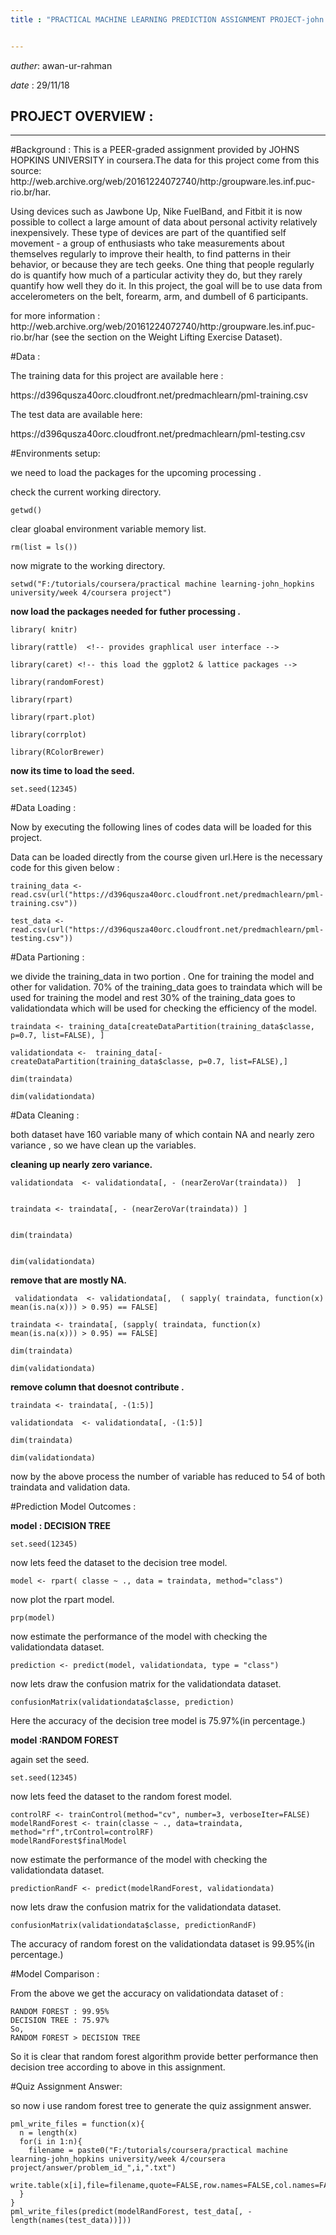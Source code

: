 ---
title : "PRACTICAL MACHINE LEARNING PREDICTION ASSIGNMENT PROJECT-john hopkins university"


---
*auther*: awan-ur-rahman

*date*  : 29/11/18



PROJECT OVERVIEW :
--------------------
--------------------
#Background :
This is a PEER-graded assignment provided by JOHNS HOPKINS UNIVERSITY in coursera.The data for this project come from this source: http://web.archive.org/web/20161224072740/http:/groupware.les.inf.puc-rio.br/har.

Using devices such as Jawbone Up, Nike FuelBand, and Fitbit it is now possible to collect a large amount of data about personal activity relatively inexpensively. These type of devices are part of the quantified self movement - a group of enthusiasts who take measurements about themselves regularly to improve their health, to find patterns in their behavior, or because they are tech geeks. One thing that people regularly do is quantify how much of a particular activity they do, but they rarely quantify how well they do it.
In this project, the goal will be to use data from accelerometers on the belt, forearm, arm, and dumbell of 6 participants. 

for more information :
http://web.archive.org/web/20161224072740/http:/groupware.les.inf.puc-rio.br/har (see the section on the Weight Lifting Exercise Dataset).

#Data : 

The training data for this project are available here :

https://d396qusza40orc.cloudfront.net/predmachlearn/pml-training.csv

The test data are available here:

https://d396qusza40orc.cloudfront.net/predmachlearn/pml-testing.csv




#Environments setup:

we need to load the packages for the upcoming processing .


check the current working directory.

    getwd()
    
clear gloabal environment variable memory list.

    rm(list = ls())
    
now migrate to the working directory.

    setwd("F:/tutorials/coursera/practical machine learning-john_hopkins university/week 4/coursera project")
**now load the packages needed for futher processing .**

    library( knitr)

    library(rattle)  <!-- provides graphlical user interface -->

    library(caret) <!-- this load the ggplot2 & lattice packages -->

    library(randomForest)

    library(rpart)

    library(rpart.plot)

    library(corrplot)

    library(RColorBrewer)

**now its time to load the seed.**

    set.seed(12345)

#Data Loading :

Now by executing the following lines of codes data will be loaded for this project.

Data can be loaded directly from the course given url.Here is the necessary code for this given below :

    training_data <- read.csv(url("https://d396qusza40orc.cloudfront.net/predmachlearn/pml-training.csv"))

    test_data <- read.csv(url("https://d396qusza40orc.cloudfront.net/predmachlearn/pml-testing.csv"))

#Data Partioning :

we divide the training_data in two portion . One for training the model and other for validation. 70% of the training_data goes to traindata which will be used for training the model and rest 30% of the training_data goes to validationdata which will be used for checking the efficiency of the model.

    traindata <- training_data[createDataPartition(training_data$classe, p=0.7, list=FALSE), ]

    validationdata <-  training_data[- createDataPartition(training_data$classe, p=0.7, list=FALSE),]

    dim(traindata)

    dim(validationdata)

#Data Cleaning :

both dataset have 160 variable many of which contain NA  and nearly zero variance , so we have clean up the variables.


**cleaning up nearly zero variance. **

   
   
    validationdata  <- validationdata[, - (nearZeroVar(traindata))  ]
 

    traindata <- traindata[, - (nearZeroVar(traindata)) ]
       

    dim(traindata)


    dim(validationdata)

**remove that are mostly NA. **

 
    
     validationdata  <- validationdata[,  ( sapply( traindata, function(x) mean(is.na(x))) > 0.95) == FALSE]
     
    traindata <- traindata[, (sapply( traindata, function(x) mean(is.na(x))) > 0.95) == FALSE]
    
    dim(traindata)

    dim(validationdata)

**remove column that doesnot contribute .**

    traindata <- traindata[, -(1:5)]

    validationdata  <- validationdata[, -(1:5)]

    dim(traindata)

    dim(validationdata)

now by the above process the number of variable has reduced to 54 of both traindata and validation data.


#Prediction Model Outcomes :

**model : DECISION TREE**

    set.seed(12345)

now lets feed the dataset to the decision tree model.

    model <- rpart( classe ~ ., data = traindata, method="class")

now plot the rpart model.

    prp(model)
    
now estimate the performance of the model with checking the validationdata dataset.

    prediction <- predict(model, validationdata, type = "class")

now lets draw the confusion matrix for the validationdata dataset.

    confusionMatrix(validationdata$classe, prediction)
    
Here the accuracy of the decision tree model is 75.97%(in percentage.)

**model :RANDOM FOREST **

again set the seed.

    set.seed(12345)
    
now lets feed the dataset to the random forest model.
    
    controlRF <- trainControl(method="cv", number=3, verboseIter=FALSE)
    modelRandForest <- train(classe ~ ., data=traindata, method="rf",trControl=controlRF)
    modelRandForest$finalModel
    
now estimate the performance of the model with checking the validationdata dataset.

    predictionRandF <- predict(modelRandForest, validationdata)
    
now lets draw the confusion matrix for the validationdata dataset.

    confusionMatrix(validationdata$classe, predictionRandF)

The accuracy of random forest on the validationdata dataset is 99.95%(in percentage.)

#Model Comparison :

From the above we get the accuracy on validationdata dataset of :
    
    RANDOM FOREST : 99.95%
    DECISION TREE : 75.97%
    So, 
    RANDOM FOREST > DECISION TREE
    
    
So it is clear that random forest algorithm provide better performance then decision tree according to above in this assignment.


#Quiz Assignment Answer:

so now i use random forest tree to generate the quiz assignment answer.


    pml_write_files = function(x){
      n = length(x)
      for(i in 1:n){
        filename = paste0("F:/tutorials/coursera/practical machine learning-john_hopkins university/week 4/coursera project/answer/problem_id_",i,".txt")
        write.table(x[i],file=filename,quote=FALSE,row.names=FALSE,col.names=FALSE)
      }
    }
    pml_write_files(predict(modelRandForest, test_data[, -length(names(test_data))]))